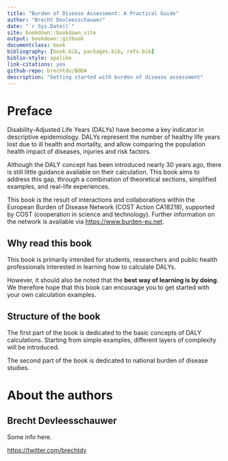 ```yaml
--- 
title: "Burden of Disease Assessment: A Practical Guide"
author: "Brecht Devleesschauwer"
date: "`r Sys.Date()`"
site: bookdown::bookdown_site
output: bookdown::gitbook
documentclass: book
bibliography: [book.bib, packages.bib, refs.bib]
biblio-style: apalike
link-citations: yes
github-repo: brechtdv/BODA
description: "Getting started with burden of disease assessment"
---
```


# Preface {-}

Disability-Adjusted Life Years (DALYs) have become a key indicator in descriptive epidemiology. DALYs represent the number of healthy life years lost due to ill health and mortality, and allow comparing the population health impact of diseases, injuries and risk factors.

Although the DALY concept has been introduced nearly 30 years ago, there is still little guidance available on their calculation. This book aims to address this gap, through a combination of theoretical sections, simplified examples, and real-life experiences.

This book is the result of interactions and collaborations within the European Burden of Disease Network (COST Action CA18218), supported by COST (cooperation in science and technology). Further information on the network is available via <https://www.burden-eu.net>.

## Why read this book {-}

This book is primarily intended for students, researchers and public health professionals interested in learning how to calculate DALYs.

However, it should also be noted that the **best way of learning is by doing**. We therefore hope that this book can encourage you to get started with your own calculation examples. 

## Structure of the book {-}

The first part of the book is dedicated to the basic concepts of DALY calculations. Starting from simple examples, different layers of complexity will be introduced.

The second part of the book is dedicated to national burden of disease studies.

# About the authors {-}

## Brecht Devleesschauwer {-}

Some info here.

<https://twitter.com/brechtdv>
